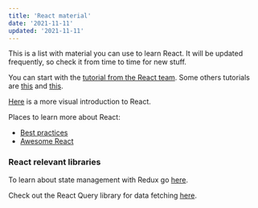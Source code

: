 ```yaml
---
title: 'React material'
date: '2021-11-11'
updated: '2021-11-11'
---
```


This is a list with material you can use to learn React. It will be updated frequently, so check it from time to time for new stuff.

You can start with the [tutorial from the React team](https://reactjs.org/tutorial/tutorial.html).
Some others tutorials are [this](https://www.react.express/) and [this](https://react-tutorial.app/).

[Here](https://learnreact.design/posts/what-is-react) is a more visual introduction to React.

Places to learn more about React:

-   [Best practices](https://alexkondov.com/tao-of-react/)
-   [Awesome React](https://github.com/enaqx/awesome-react)

### React relevant libraries

To learn about state management with Redux go [here](https://redux.js.org/tutorials/essentials/part-1-overview-concepts).

Check out the React Query library for data fetching [here](https://react-query.tanstack.com/).
